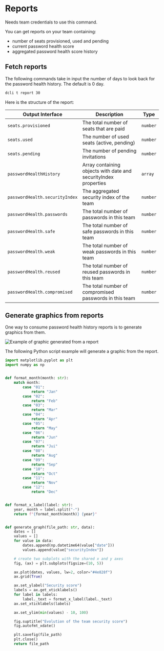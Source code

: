 
# Reports

<Callout emoji="💡">Needs team credentials to use this command.</Callout>

You can get reports on your team containing:

-   number of seats provisioned, used and pending
-   current password health score
-   aggregated password health score history

## Fetch reports

The following commands take in input the number of days to look back for the password health history. The default is 0 day.

```sh copy
dcli t report 30
```

Here is the structure of the report:

| Output Interface               | Description                                                     | Type     |
| ------------------------------ | --------------------------------------------------------------- | -------- |
| `seats.provisioned`            | The total number of seats that are paid                         | `number` |
| `seats.used`                   | The number of used seats (active, pending)                      | `number` |
| `seats.pending`                | The number of pending invitations                               | `number` |
| `passwordHealthHistory`        | Array containing objects with date and securityIndex properties | `array`  |
| `passwordHealth.securityIndex` | The aggregated security index of the team                       | `number` |
| `passwordHealth.passwords`     | The total number of passwords in this team                      | `number` |
| `passwordHealth.safe`          | The total number of safe passwords in this team                 | `number` |
| `passwordHealth.weak`          | The total number of weak passwords in this team                 | `number` |
| `passwordHealth.reused`        | The total number of reused passwords in this team               | `number` |
| `passwordHealth.compromised`   | The total number of compromised passwords in this team          | `number` |

## Generate graphics from reports

One way to consume password health history reports is to generate graphics from them.

![Example of graphic generated from a report](../../public/password-health-graphic.png)

The following Python script example will generate a graphic from the report.

```python copy showLineNumbers filename="generate-graph.py"
import matplotlib.pyplot as plt
import numpy as np


def format_month(month: str):
    match month:
        case "01":
            return "Jan"
        case "02":
            return "Feb"
        case "03":
            return "Mar"
        case "04":
            return "Apr"
        case "05":
            return "May"
        case "06":
            return "Jun"
        case "07":
            return "Jui"
        case "08":
            return "Aug"
        case "09":
            return "Sep"
        case "10":
            return "Oct"
        case "11":
            return "Nov"
        case "12":
            return "Dec"


def format_x_label(label: str):
    year, month = label.split("-")
    return f"{format_month(month)} {year}"


def generate_graph(file_path: str, data):
    dates = []
    values = []
    for value in data:
        dates.append(np.datetime64(value["date"]))
        values.append(value["securityIndex"])

    # create two subplots with the shared x and y axes
    fig, (ax) = plt.subplots(figsize=(10, 5))

    ax.plot(dates, values, lw=2, color="#4e828f")
    ax.grid(True)

    ax.set_ylabel("Security score")
    labels = ax.get_xticklabels()
    for label in labels:
        label._text = format_x_label(label._text)
    ax.set_xticklabels(labels)

    ax.set_ylim(min(values) - 10, 100)

    fig.suptitle("Evolution of the team security score")
    fig.autofmt_xdate()

    plt.savefig(file_path)
    plt.close()
    return file_path
```

